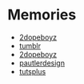 # Memories

- [2dopeboyz](https://2dopeboyz.com/2011/04/27/just-blaze-seven-xv-in-the-studio-video/)
- [tumblr](https://cloudhookah.tumblr.com/)
- [2dopeboyz](https://2dopeboyz.com/)
- [pautlerdesign](https://pautlerdesign.com/)
- [tutsplus](https://design.tutsplus.com/tutorials/the-ultimate-wood-texture-tutorial--psd-82)
